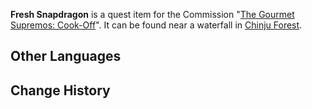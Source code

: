 {{Item Infobox
|id           = 101521
|image        = Item Snapdragon.png
|type         = Quest Items
|description  = Fresh [[snapdragon]]. It should be most suitable for cooking.
|source1      = [[The Gourmet Supremos: Cook-Off]]
}}
'''Fresh Snapdragon''' is a quest item for the Commission "[[The Gourmet Supremos: Cook-Off]]". It can be found near a waterfall in [[Chinju Forest]].

==Other Languages==
{{Other Languages|default_hidden = 1
|en      = Fresh Snapdragon
|zhs     = 新鲜的金鱼草
|zhs_rm  = Xīnxiān de Jīnyú Cǎo
|zht     = 新鮮的金魚草
|zht_rm  = Xīnxiān de Jīnyú Cǎo
|ja      = 新鮮なキンギョソウ
|ja_rm   = Shinsen na Kingyosou
|ko      = 신선한 금어초
|ko_rm   = 
|es      = Flor dorada fresca
|fr      = Gueule-de-loup fraîche
|ru      = Свежий львиный зев
|th      = Snapdragon สด ๆ
|th_rm   = Snapdragon Sot-Sot
|vi      = Cỏ Kim Ngư Tươi
|de      = Frisches Goldfischkraut
|id      = Snapdragon Segar
|pt      = Flor Crânio de Dragão Fresca
}}

==Change History==
{{Change History|2.0}}